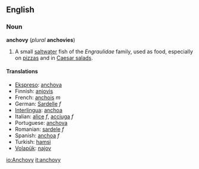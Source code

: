 ==English==
{{wikipedia}}
===Noun===
'''anchovy''' (''plural'' '''anchovies''')

#A small [[saltwater]] fish of the ''Engraulidae'' family, used as food, especially on [[pizza]]s and in [[Caesar salad]]s.

==== Translations ====
*[[Ekspreso]]: [[anchova]]
*Finnish: [[anjovis]]
*French: [[anchois]] ''m''
*German: [[Sardelle]] ''f''
*[[Interlingua]]: [[anchoa]] 
*Italian: [[alice]] ''f'', [[acciuga]] ''f''
*Portuguese: [[anchova]] 
*Romanian: [[sardele]] ''f''
*Spanish: [[anchoa]] ''f''
*Turkish: [[hamsi]]
*[[Volapük]]: [[najov]]

[[io:Anchovy]]
[[it:anchovy]]